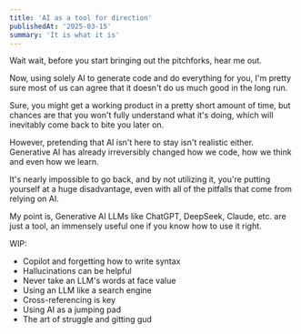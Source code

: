 ```yaml
---
title: 'AI as a tool for direction'
publishedAt: '2025-03-15'
summary: 'It is what it is'
---
```


Wait wait, before you start bringing out the pitchforks, hear me out.

Now, using solely AI to generate code and do everything for you, I'm pretty sure most of us can agree that it doesn't do us much good in the long run.

Sure, you might get a working product in a pretty short amount of time, but chances are that you won't fully understand what it's doing, which will inevitably come back to bite you later on.

However, pretending that AI isn't here to stay isn't realistic either. Generative AI has already irreversibly changed how we code, how we think and even how we learn.

It's nearly impossible to go back, and by not utilizing it, you're putting yourself at a huge disadvantage, even with all of the pitfalls that come from relying on AI.

My point is, Generative AI LLMs like ChatGPT, DeepSeek, Claude, etc. are just a tool, an immensely useful one if you know how to use it right.

WIP:
- Copilot and forgetting how to write syntax
- Hallucinations can be helpful
- Never take an LLM's words at face value
- Using an LLM like a search engine
- Cross-referencing is key
- Using AI as a jumping pad
- The art of struggle and gitting gud